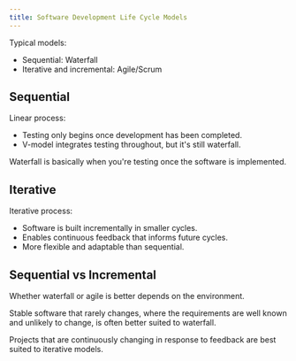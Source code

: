 ```yaml
---
title: Software Development Life Cycle Models
---
```


Typical models:
- Sequential: Waterfall
- Iterative and incremental: Agile/Scrum

## Sequential

Linear process:
- Testing only begins once development has been completed.
- V-model integrates testing throughout, but it's still waterfall.

Waterfall is basically when you're testing once the software is implemented.

## Iterative

Iterative process:
- Software is built incrementally in smaller cycles.
- Enables continuous feedback that informs future cycles.
- More flexible and adaptable than sequential.

## Sequential vs Incremental

Whether waterfall or agile is better depends on the environment.

Stable software that rarely changes, where the requirements are well known and unlikely to change, is often better suited to waterfall.

Projects that are continuously changing in response to feedback are best suited to iterative models.